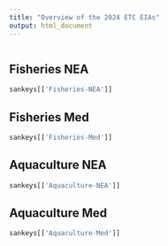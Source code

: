 ```yaml
---
title: "Overview of the 2024 ETC EIAs"
output: html_document
---
```


```r

```

## Fisheries NEA
```r
sankeys[['Fisheries-NEA']]
```

## Fisheries Med

```r
sankeys[['Fisheries-Med']]
```

## Aquaculture NEA

```r
sankeys[['Aquaculture-NEA']]
```


## Aquaculture Med

```r
sankeys[['Aquaculture-Med']]
```
